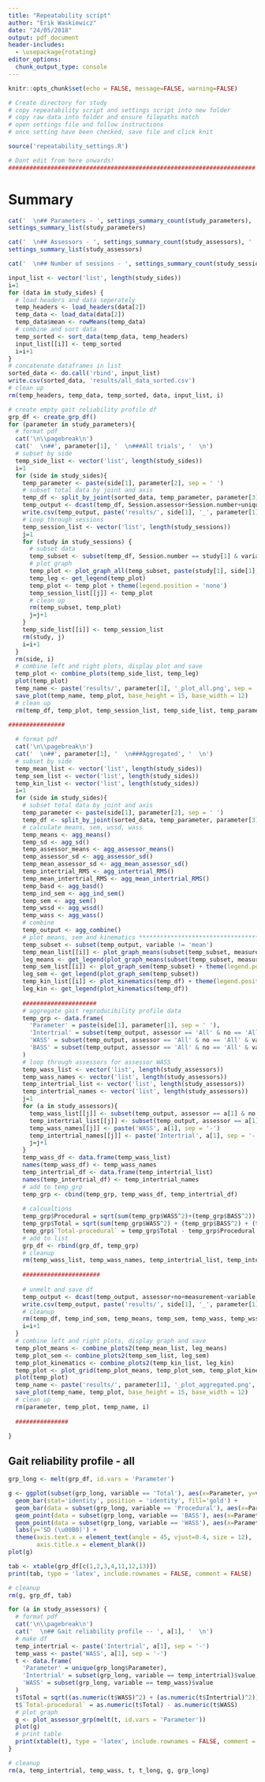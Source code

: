 ```yaml
---
title: "Repeatability script"
author: "Erik Waskiewicz"
date: "24/05/2018"
output: pdf_document
header-includes: 
  - \usepackage{rotating}
editor_options: 
  chunk_output_type: console
---
```


```r
knitr::opts_chunk$set(echo = FALSE, message=FALSE, warning=FALSE)

# Create directory for study
# copy repeatability script and settings script into new folder
# copy raw data into folder and ensure filepaths match
# open settings file and follow instructions
# once setting have been checked, save file and click knit
```

```r
source('repeatability_settings.R')

# Dont edit from here onwards!
######################################################################
```

# Summary  
```r
cat('  \n## Parameters - ', settings_summary_count(study_parameters), '  \n')
settings_summary_list(study_parameters)

cat('  \n## Assessors - ', settings_summary_count(study_assessors), '  \n')
settings_summary_list(study_assessors)

cat('  \n## Number of sessions - ', settings_summary_count(study_sessions), '  \n')

```


```r
input_list <- vector('list', length(study_sides))
i=1
for (data in study_sides) {
  # load headers and data seperately
  temp_headers <- load_headers(data[2])
  temp_data <- load_data(data[2])
  temp_data$mean <- rowMeans(temp_data)
  # combine and sort data
  temp_sorted <- sort_data(temp_data, temp_headers)
  input_list[[i]] <- temp_sorted
  i=i+1
}
# concatenate dataframes in list
sorted_data <- do.call('rbind', input_list)
write.csv(sorted_data, 'results/all_data_sorted.csv')
# clean up
rm(temp_headers, temp_data, temp_sorted, data, input_list, i)
```


```r
# create empty gait reliability profile df
grp_df <- create_grp_df()
for (parameter in study_parameters){
  # format pdf
  cat('\n\\pagebreak\n')
  cat('  \n##', parameter[1], '  \n###All trials', '  \n')
  # subset by side
  temp_side_list <- vector('list', length(study_sides))
  i=1
  for (side in study_sides){
    temp_parameter <- paste(side[1], parameter[2], sep = ' ')
    # subset total data by joint and axis
    temp_df <- split_by_joint(sorted_data, temp_parameter, parameter[3])
    temp_output <- dcast(temp_df, Session.assessor+Session.number+unique_id~variable, value.var = 'value')
    write.csv(temp_output, paste('results/', side[1], '_', parameter[1], '_df_all.csv', sep = ''))
    # Loop through sessions
    temp_session_list <- vector('list', length(study_sessions))
    j=1
    for (study in study_sessions) {
      # subset data
      temp_subset <- subset(temp_df, Session.number == study[1] & variable != 'mean')
      # plot graph
      temp_plot <- plot_graph_all(temp_subset, paste(study[1], side[1], sep = ' - '), parameter[1], parameter[4], parameter[5], parameter[6])
      temp_leg <- get_legend(temp_plot)
      temp_plot <- temp_plot + theme(legend.position = 'none')
      temp_session_list[[j]] <- temp_plot
      # clean up
      rm(temp_subset, temp_plot)
      j=j+1
    }
    temp_side_list[[i]] <- temp_session_list
    rm(study, j)
    i=i+1
  }
  rm(side, i)
  # combine left and right plots, display plot and save
  temp_plot <- combine_plots(temp_side_list, temp_leg)
  plot(temp_plot)
  temp_name <- paste('results/', parameter[1], '_plot_all.png', sep = '')
  save_plot(temp_name, temp_plot, base_height = 15, base_width = 12)
  # clean up
  rm(temp_df, temp_plot, temp_session_list, temp_side_list, temp_parameter, temp_leg, temp_name)

################
  
  # format pdf
  cat('\n\\pagebreak\n')
  cat('  \n##', parameter[1], '  \n###Aggregated', '  \n')
  # subset by side
  temp_mean_list <- vector('list', length(study_sides))
  temp_sem_list <- vector('list', length(study_sides))
  temp_kin_list <- vector('list', length(study_sides))
  i=1
  for (side in study_sides){
    # subset total data by joint and axis
    temp_parameter <- paste(side[1], parameter[2], sep = ' ')
    temp_df <- split_by_joint(sorted_data, temp_parameter, parameter[3])
    # calculate means, sem, wssd, wass
    temp_means <- agg_means()
    temp_sd <- agg_sd()
    temp_assessor_means <- agg_assessor_means()
    temp_assessor_sd <- agg_assessor_sd()
    temp_mean_assessor_sd <- agg_mean_assessor_sd()
    temp_intertrial_RMS <- agg_intertrial_RMS()
    temp_mean_intertrial_RMS <- agg_mean_intertrial_RMS()
    temp_basd <- agg_basd()
    temp_ind_sem <- agg_ind_sem()
    temp_sem <- agg_sem()
    temp_wssd <- agg_wssd()
    temp_wass <- agg_wass()
    # combine
    temp_output <- agg_combine()
    # plot means, sem and kinematics *************************************************
    temp_subset <- subset(temp_output, variable != 'mean')
    temp_mean_list[[i]] <- plot_graph_means(subset(temp_subset, measurement == 'Trial mean'), parameter[1], parameter[4], parameter[5], parameter[6]) + theme(legend.position = 'none')
    leg_means <- get_legend(plot_graph_means(subset(temp_subset, measurement == 'Trial mean'), parameter[1], parameter[4], parameter[5], parameter[6]))
    temp_sem_list[[i]] <- plot_graph_sem(temp_subset) + theme(legend.position = 'none')
    leg_sem <- get_legend(plot_graph_sem(temp_subset))
    temp_kin_list[[i]] <- plot_kinematics(temp_df) + theme(legend.position = 'none')
    leg_kin <- get_legend(plot_kinematics(temp_df))
    
    #####################
    # aggregate gait reproducibility profile data
    temp_grp <- data.frame(
      'Parameter' = paste(side[1], parameter[1], sep = ' '),
      'Intertrial' = subset(temp_output, assessor == 'All' & no == 'All' & variable == 'mean' & measurement == 'Inter-trial RMS')$value,
      'WASS' = subset(temp_output, assessor == 'All' & no == 'All' & variable == 'mean' & measurement == 'Mean within assessor SD')$value,
      'BASS' = subset(temp_output, assessor == 'All' & no == 'All' & variable == 'mean' & measurement == 'Between assessor SD')$value
    )
    # loop through assessors for assessor WASS
    temp_wass_list <- vector('list', length(study_assessors))
    temp_wass_names <- vector('list', length(study_assessors))
    temp_intertrial_list <- vector('list', length(study_assessors))
    temp_intertrial_names <- vector('list', length(study_assessors))
    j=1
    for (a in study_assessors){
      temp_wass_list[[j]] <- subset(temp_output, assessor == a[1] & no == 'All' & variable == 'mean' & measurement == 'Within assessor SD')$value
      temp_intertrial_list[[j]] <- subset(temp_output, assessor == a[1] & no == 'All' & variable == 'mean' & measurement == 'Inter-trial RMS')$value
      temp_wass_names[[j]] <- paste('WASS', a[1], sep = '-')
      temp_intertrial_names[[j]] <- paste('Intertrial', a[1], sep = '-')
      j=j+1
    }
    temp_wass_df <- data.frame(temp_wass_list)
    names(temp_wass_df) <- temp_wass_names
    temp_intertrial_df <- data.frame(temp_intertrial_list)
    names(temp_intertrial_df) <- temp_intertrial_names
    # add to temp_grp
    temp_grp <- cbind(temp_grp, temp_wass_df, temp_intertrial_df)
    
    # calcualtions
    temp_grp$Procedural = sqrt(sum(temp_grp$WASS^2)+(temp_grp$BASS^2))
    temp_grp$Total = sqrt(sum(temp_grp$WASS^2) + (temp_grp$BASS^2) + (temp_grp$Intertrial^2))
    temp_grp$`Total-procedural` = temp_grp$Total - temp_grp$Procedural
    # add to list
    grp_df <- rbind(grp_df, temp_grp)
    # cleanup
    rm(temp_wass_list, temp_wass_names, temp_intertrial_list, temp_intertrial_names, temp_grp, a, j) # temp_wass_df
    
    ######################
    
    # unmelt and save df
    temp_output <- dcast(temp_output, assessor+no+measurement~variable, value.var = 'value')
    write.csv(temp_output, paste('results/', side[1], '_', parameter[1], '_df_processed.csv', sep = ''))
    # cleanup 
    rm(temp_df, temp_ind_sem, temp_means, temp_sem, temp_wass, temp_wssd, temp_assessor_means, temp_assessor_sd, temp_basd, temp_intertrial_RMS, temp_mean_intertrial_RMS, temp_sd, temp_mean_assessor_sd, temp_parameter, side, temp_output, temp_wass_df, temp_intertrial_df, temp_subset)
    i=i+1
  }
  # combine left and right plots, display graph and save
  temp_plot_means <- combine_plots2(temp_mean_list, leg_means)
  temp_plot_sem <- combine_plots2(temp_sem_list, leg_sem)
  temp_plot_kinematics <- combine_plots2(temp_kin_list, leg_kin)
  temp_plot <- plot_grid(temp_plot_means, temp_plot_sem, temp_plot_kinematics, ncol = 1)
  plot(temp_plot)
  temp_name <- paste('results/', parameter[1], '_plot_aggregated.png', sep = '')
  save_plot(temp_name, temp_plot, base_height = 15, base_width = 12)
  # clean up
  rm(parameter, temp_plot, temp_name, i)
  
  ###############
  
}
```

\newpage
## Gait reliability profile - all
  
```r
grp_long <- melt(grp_df, id.vars = 'Parameter')

g <- ggplot(subset(grp_long, variable == 'Total'), aes(x=Parameter, y=value)) + 
  geom_bar(stat='identity', position = 'identity', fill='gold') + 
  geom_bar(data = subset(grp_long, variable == 'Procedural'), aes(x=Parameter, y=value), stat='identity', position = 'identity', fill='royalblue') + 
  geom_point(data = subset(grp_long, variable == 'BASS'), aes(x=Parameter, y=value), size=12, shape=95) + 
  geom_point(data = subset(grp_long, variable == 'WASS'), aes(x=Parameter, y=value), size=12, shape=95, colour='red') +
  labs(y='SD (\u00B0)') +
  theme(axis.text.x = element_text(angle = 45, vjust=0.4, size = 12),
        axis.title.x = element_blank())
plot(g)

tab <- xtable(grp_df[c(1,2,3,4,11,12,13)])
print(tab, type = 'latex', include.rownames = FALSE, comment = FALSE)

# cleanup
rm(g, grp_df, tab)
```

  
```r
for (a in study_assessors) {
  # format pdf
  cat('\n\\pagebreak\n')
  cat('  \n## Gait reliability profile -- ', a[1], '  \n')
  # make df
  temp_intertrial <- paste('Intertrial', a[1], sep = '-')
  temp_wass <- paste('WASS', a[1], sep = '-')
  t <- data.frame(
    'Parameter' = unique(grp_long$Parameter),
    'Intertrial' = subset(grp_long, variable == temp_intertrial)$value,
    'WASS' = subset(grp_long, variable == temp_wass)$value
  )
  t$Total = sqrt((as.numeric(t$WASS)^2) + (as.numeric(t$Intertrial)^2))
  t$`Total-procedural` = as.numeric(t$Total) - as.numeric(t$WASS)
  # plot graph
  g <- plot_assessor_grp(melt(t, id.vars = 'Parameter'))
  plot(g)
  # print table
  print(xtable(t), type = 'latex', include.rownames = FALSE, comment = FALSE)
}

# cleanup
rm(a, temp_intertrial, temp_wass, t, t_long, g, grp_long)
```

